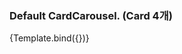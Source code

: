 
<Meta title="CardCarousel" component={CardCarousel} />


### Default CardCarousel. (Card 4개)

<Canvas>
  <Story
    name="Default"
    args={{
      carouselTitle : "Default caroucel title",
      toRenderCardProps: [
        {
          mode: "Default",
          title: "Card title 1",
          subtitle: "Card subtitle",
          cardText:
            "Some quick example text to build on the card title and make up the bulk of the card's content.",
          nowPrice: 38023,
          totalPrice: 100000,
        },
        {
          mode: "Default",
          title: "Card title 2",
          subtitle: "Card subtitle",
          cardText:
            "Some quick example text to build on the card title and make up the bulk of the card's content.",
          nowPrice: 38023,
          totalPrice: 100000,
        },
        {
          mode: "Default",
          title: "Card title 3",
          subtitle: "Card subtitle",
          cardText:
            "Some quick example text to build on the card title and make up the bulk of the card's content.",
          nowPrice: 38023,
          totalPrice: 100000,
        },
        {
          mode: "Default",
          title: "Card title 4",
          subtitle: "Card subtitle",
          cardText:
            "Some quick example text to build on the card title and make up the bulk of the card's content.",
          nowPrice: 38023,
          totalPrice: 100000,
        },
        {
          mode: "Default",
          title: "Card title 5",
          subtitle: "Card subtitle",
          cardText:
            "Some quick example text to build on the card title and make up the bulk of the card's content.",
          nowPrice: 38023,
          totalPrice: 100000,
        },
      ],
    }}
  >
    {Template.bind({})}
  </Story>
</Canvas>
